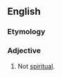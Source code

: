 ==English==

===Etymology===
{{prefix|en|non|spiritual}}

===Adjective===
{{en-adj|-}}

# Not [[spiritual]].